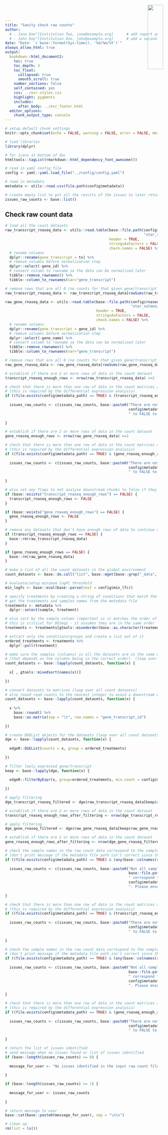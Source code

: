 ```yaml
---
title: "Sanity check raw counts"
author:
  # - Jane Doe^[Institution Two, jane@example.org]      # add report authors (uncomment if using)
  # - John Doe^[Institution One, john@example.org]      # add a second report author (uncomment if using)
date: "Date: `r base::format(Sys.time(), '%d/%m/%Y')`"
always_allow_html: true
output:
  bookdown::html_document2:
    toc: true
    toc_depth: 3
    toc_float:
      collapsed: true
      smooth_scroll: true
    number_sections: false
    self_contained: yes
    css: ../esr-styles.css
    highlight: pygments
    includes:
      after_body: ../esr_footer.html
  editor_options: 
    chunk_output_type: console
---
```


<img src="../images/ESR_logo.svg" style="position:absolute;top:19px;right:40px;width:23%;" />

```r
# setup default chunk settings
knitr::opts_chunk$set(echo = FALSE, warning = FALSE, error = FALSE, message = FALSE, fig.align = "center")
```

```r
# load libraries
library(dplyr)

# for icons at bottom of doc
htmltools::tagList(rmarkdown::html_dependency_font_awesome())

# read in yaml config file
config <- yaml::yaml.load_file("../config/config.yaml")

# read in metadata
metadata <- utils::read.csv(file.path(config$metadata))

# create empty list to put all the results of the issues to later return to user
issues_raw_counts <- base::list()
```

## Check raw count data

```r
# load all the count datasets
raw_transcript_rnaseq_data <- utils::read.table(base::file.path(config$rnaseq_results_dir,
                                                                "star_salmon/salmon.merged.transcript_counts.tsv"),
                                                header = TRUE,
                                                stringsAsFactors = FALSE,
                                                check.names = FALSE) %>%
  # rename columns
  dplyr::rename(gene_transcript = tx) %>%
  # remove columns before normalization step
  dplyr::select(-gene_id) %>%
  # convert column to rowname so the data can be normalised later
  tibble::remove_rownames() %>%
  tibble::column_to_rownames(var="gene_transcript")

# remove rows that are all 0 (no counts for that given gene/transcript found in any sample)
raw_transcript_rnaseq_data <- raw_transcript_rnaseq_data[rowSums(raw_transcript_rnaseq_data[])>0,]
```

```r
raw_gene_rnaseq_data <- utils::read.table(base::file.path(config$rnaseq_results_dir,
                                                          "star_salmon/salmon.merged.gene_counts_length_scaled.tsv"),
                                          header = TRUE,
                                          stringsAsFactors = FALSE,
                                          check.names = FALSE) %>%
  # rename columns
  dplyr::rename(gene_transcript = gene_id) %>%
  # remove columns before normalization step
  dplyr::select(-gene_name) %>%
  # convert column to rowname so the data can be normalised later
  tibble::remove_rownames() %>%
  tibble::column_to_rownames(var="gene_transcript")

# remove rows that are all 0 (no counts for that given gene/transcript found in any sample)
raw_gene_rnaseq_data <- raw_gene_rnaseq_data[rowSums(raw_gene_rnaseq_data[])>0,]
```

```r
# establish if there are 2 or more rows of data in the count dataset
transcript_rnaseq_enough_rows <- nrow(raw_transcript_rnaseq_data) >=2

# check that there is more than one row of data in the count matrices after filtering
# (this is required by the differential expression analysis)
if ((file.exists(config$metadata_path) == TRUE) & (transcript_rnaseq_enough_rows == FALSE)) {
  
  issues_raw_counts <- c(issues_raw_counts, base::paste0("There are not enough rows of data (transcript's) available after filtering lowly expressed genes to carry out a differential expression analysis of the transcript_rnaseq dataset. Please set 'transcript_rnaseq' in the metadata file at ",
                                                         config$metadata_path,
                                                         " to FALSE to not analyse this dataset."))
  
}
```

```r
# establish if there are 2 or more rows of data in the count dataset
gene_rnaseq_enough_rows <- nrow(raw_gene_rnaseq_data) >=2

# check that there is more than one row of data in the count matrices after filtering
# (this is required by the differential expression analysis)
if ((file.exists(config$metadata_path) == TRUE) & (gene_rnaseq_enough_rows == FALSE)) {
  
  issues_raw_counts <- c(issues_raw_counts, base::paste0("There are not enough rows of data (gene's) to carry out a differential expression analysis of the gene_rnaseq dataset. Please set 'gene_rnaseq' in the metadata file at ",
                                                         config$metadata_path,
                                                         " to FALSE to not analyse this dataset."))
  
}
```

```r
# also set any flags to not analyse downstream chunks to false if they aren't created
if (base::exists("transcript_rnaseq_enough_rows") == FALSE) {
  transcript_rnaseq_enough_rows <- FALSE
}

if (base::exists("gene_rnaseq_enough_rows") == FALSE) {
  gene_rnaseq_enough_rows <- FALSE
}

# remove any datasets that don't have enough rows of data to continue downstream checks without these datasets erroring out
if (transcript_rnaseq_enough_rows == FALSE) {
  base::rm(raw_transcript_rnaseq_data)
}

if (gene_rnaseq_enough_rows == FALSE) {
  base::rm(raw_gene_rnaseq_data)
}
```

```r
# make a list of all the count datasets in the global environment
count_datasets <- base::do.call("list", base::mget(base::grep("_data", base::names(.GlobalEnv), value=TRUE)))

# evaluate/setup minimum logFC threshold
min_logfc <- base::eval(base::parse(text = config$min_lfc))

# specify treatments by creating a string of conditions that match the order of the columns/samples in the count data
# get the treatments and samples names from the metadata file
treatments <- metadata %>%
  dplyr::select(sample, treatment)

# also sort by the sample column (important so it matches the order of the samples count datasets)
# this is critical for DESeq2 - it assumes they are in the same order
treatments <- treatments[gtools::mixedorder(base::as.character(treatments$sample)),]

# extract only the conditions/groups and create a list out of it
ordered_treatments <- treatments %>%
  dplyr::pull(treatment)

# make sure the samples (columns) in all the datasets are in the same order for specifying the treatments downstream
# (that depends on the columns being in the correct order)  (loop over all count datasets)
count_datasets <- base::lapply(count_datasets, function(x) {
  
  x[ , gtools::mixedsort(names(x))]
  
})

# convert datasets to matrices (loop over all count datasets)
# also round read counts to the nearest integer to avoid a downstream error with DESeqDataSetFromMatrix() (see this discussion https://www.biostars.org/p/368158/)
count_datasets <- base::lapply(count_datasets, function(x) {
  
  x %>%
    base::round() %>%
    base::as.matrix(sep = "\t", row.names = "gene_transcript_id")
  
})

# create DGEList objects for the datasets (loop over all count datasets)
dge <- base::lapply(count_datasets, function(x) {
  
  edgeR::DGEList(counts = x, group = ordered_treatments)
  
})

# filter lowly expressed gene/transcript
keep <- base::lapply(dge, function(x) {
  
  edgeR::filterByExpr(x, group=ordered_treatments, min.count = config$min_count, min.total.count = config$min_total_count)
  
})
```

```r
# apply filtering
dge_transcript_rnaseq_filtered <- dge$raw_transcript_rnaseq_data[keep$raw_transcript_rnaseq_data,, keep.lib.sizes=FALSE]

# establish if there are 2 or more rows of data in the count dataset
transcript_rnaseq_enough_rows_after_filtering <- nrow(dge_transcript_rnaseq_filtered$counts) >=2
```

```r
# apply filtering
dge_gene_rnaseq_filtered <- dge$raw_gene_rnaseq_data[keep$raw_gene_rnaseq_data,, keep.lib.sizes=FALSE]

# establish if there are 2 or more rows of data in the count dataset
gene_rnaseq_enough_rows_after_filtering <- nrow(dge_gene_rnaseq_filtered$counts) >=2
```

```r
# check the sample names in the raw count data correspond to the sample names in the metadata file
# (don't print message if the metadata file path isn't correct since this error is already accounted for above)
if ((file.exists(config$metadata_path) == TRUE) & (any(base::colnames(raw_transcript_rnaseq_data) %in% metadata$sample == FALSE) == TRUE)) {
  
  issues_raw_counts <- c(issues_raw_counts, base::paste0("Not all samples in the raw transcript rnaseq count data at ",
                                                         base::file.path(config$smrnaseq_results_dir, "star_salmon/salmon.merged.transcript_counts.tsv"),
                                                         " correspond to the samples defined in the 'sample' column of the metadata file at ",
                                                         config$metadata_path,
                                                         ". Please ensure every sample in the raw miRNA smrnaseq count data is defined in the metadata file."))
  
}

# check that there is more than one row of data in the count matrices after filtering
# (this is required by the differential expression analysis)
if ((file.exists(config$metadata_path) == TRUE) & (transcript_rnaseq_enough_rows_after_filtering == FALSE)) {
  
  issues_raw_counts <- c(issues_raw_counts, base::paste0("There are not enough rows of data (transcript rnaseq) available after filtering lowly expressed genes to carry out a differential expression analysis of the transcript_rnaseq dataset. Please set 'transcript_rnaseq' in the metadata file at ",
                                                         config$metadata_path,
                                                         " to FALSE to not analyse this dataset."))
  
}
```

```r
# check the sample names in the raw count data correspond to the sample names in the metadata file
# (don't print message if the metadata file path isn't correct since this error is already accounted for above)
if ((file.exists(config$metadata_path) == TRUE) & (any(base::colnames(raw_gene_rnaseq_data) %in% metadata$sample == FALSE) == TRUE)) {
  
  issues_raw_counts <- c(issues_raw_counts, base::paste0("Not all samples in the raw gene rnaseq count data at ",
                                                         base::file.path(config$excerpt_results_dir, "star_salmon/salmon.merged.gene_counts_length_scaled.tsv"),
                                                         " correspond to the samples defined in the 'sample' column of the metadata file at ",
                                                         config$metadata_path,
                                                         ". Please ensure every sample in the raw gene rnaseq count data is defined in the metadata file."))
  
}

# check that there is more than one row of data in the count matrices after filtering
# (this is required by the differential expression analysis)
if ((file.exists(config$metadata_path) == TRUE) & (gene_rnaseq_enough_rows_after_filtering == FALSE)) {
  
  issues_raw_counts <- c(issues_raw_counts, base::paste0("There are not enough rows of data (gene's) available after filtering lowly expressed RNA's to carry out a differential expression analysis of the gene_rnaseq dataset. Please set 'gene_rnaseq' in the metadata file at ",
                                                         config$metadata_path,
                                                         " to FALSE to not analyse this dataset."))
  
}
```

```r
# return the list of issues identified
# send message when no issues found or list of issues identified
if (base::length(issues_raw_counts) == 0) {
  
  message_for_user <- "No issues identified in the input raw count files! Woohoo!"
  
}

if (base::length(issues_raw_counts) >= 1) {
  
  message_for_user <- issues_raw_counts
  
}
```

```r
# return message to user
base::cat(base::paste0(message_for_user), sep = "\n\n")
```

```r
# clean up
rm(list = ls())
```
